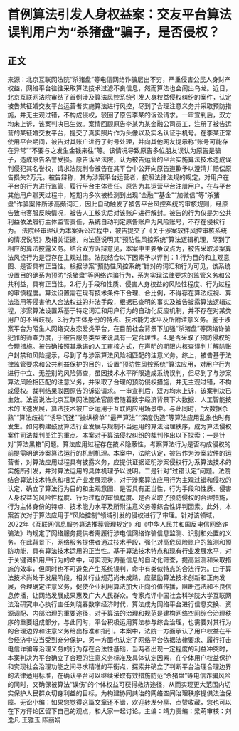 # 首例算法引发人身权益案：交友平台算法误判用户为“杀猪盘”骗子，是否侵权？
## 正文
来源：北京互联网法院“杀猪盘”等电信网络诈骗层出不穷，严重侵害公民人身财产权益，网络平台往往采取算法技术过滤不良信息，然而算法也会闹出乌龙。近日，北京互联网法院审结了首例涉及算法风控系统引发人身权益侵权纠纷的案件，认定被告某征婚交友平台运营者实施算法进行风控，尽到了合理注意义务并采取预防措施，并无主观过错，不构成侵权，驳回了原告李某的诉讼请求。一审宣判后，双方均未上诉，该案判决已生效。案情回顾原告李某为某金融公司员工，注册了被告运营的某征婚交友平台，提交了真实照片作为头像以及实名认证手机号。在李某正常使用平台期间，被告对其账户进行了封号处理，并向其他网友提示称“账号可能存在异常”“不要与之发生金钱来往”等。该情况导致原告多位朋友误认为原告是骗子，造成原告名誉受损。原告诉至法院，认为被告运营的平台实施算法技术造成误判侵犯其名誉权，请求法院判令被告在其平台中公开向原告道歉予以澄清并赔偿原告损失2万元。被告辩称，其为涉案平台运营者，按照法律法规的规定，对用户在平台的行为进行监管，履行平台主体责任。原告为其运营平台注册用户，在与平台其他用户聊天过程中，短期内多次被检测到出现“金融”“基金”“加微信”等“杀猪盘”诈骗案件所涉高频词汇，因此自动触发了被告平台风控系统的审核规则，经原告致电客服反映情况，被告人工核实后对该账户进行解封。被告的行为仅是为公共利益依法履行主体监管责任，系统自动判定原告账户为风险账号，不存在侵权行为。 法院经审理认为本案诉讼过程中，被告提交了《关于涉案软件风控审核系统的情况说明》及相关证据，向法庭说明其“预防性风控系统”算法逻辑机理，尽到了相应的算法披露义务。结合双方诉辩意见，本案中主要争议点为，被告采取涉案算法风控行为是否存在主观过错。法院结合以下因素予以评判：1.行为目的和主观意图、是否具有正当性。根据涉案“预防性风控系统”针对的词汇和行为可见，该系统设置目的确系为预防“杀猪盘”等网络诈骗行为，系为实现法律要求的监管义务和公共利益，具有正当性。2.行为手段和性质、侵害人身权益的风险性程度、行为过程的审慎程度。算法设置需在现有技术条件下合理、合比例，不得存在算法歧视、算法滥用等侵害他人合法权益的非法手段，根据已查明的事实及被告披露算法逻辑过程，涉案算法设置系基于特定词汇和用户行为的自动化反应机制，并不存在对某类用户的不当歧视。3.行为主体身份的特点、技术能力水平及所附注意义务。鉴于涉案平台为陌生人网络交友恋爱类平台，在目前社会背景下加强“杀猪盘”等网络诈骗犯罪的筛查力度，于被告服务类型来说具有一定合理性。4.是否采取了预防侵权的合理措施。被告确按照其承诺的人工审核方式，在声明的期限内核查误判并解除账户封禁和风险提示，尽到了与涉案算法风险相匹配的注意义务。综上，被告基于法律监管要求和公共利益保护的目的，设置“预防性风控系统”算法应用，对用户行为进行中立、无差别的风险筛查，虽因技术水平所限造成系统误判，但尽到了与涉案算法风险相匹配的注意义务，并采取了合理的预防侵权措施，并无主观过错，不构成侵权。裁判结果驳回原告的诉讼请求。一审宣判后，双方均未上诉，该案判决已生效。法官说法北京互联网法院法官颜君随着数字经济背景下大数据、人工智能技术的飞速发展，算法技术被广泛运用于互联网应用场景中。与此同时，“大数据杀熟”“算法歧视”“诱导沉迷”“操纵榜单”“最严算法”“深度伪造”等算法应用乱象也时有发生。如何构建鼓励算法行业发展与规制不当运用的算法治理秩序，成为算法侵权案件司法裁判关注的重点。本案对于算法侵权纠纷的裁判作出以下探索：一是针对“算法黑箱”问题。算法应用过程存在技术隐蔽性，考察算法行为是否构成侵权的前提需明确涉案算法运行的机制机理。本案中，法院认定，被告作为涉案软件的运营者，对算法应用过程具有披露义务，应提供证据证明涉案侵权行为系算法技术的实施所引发，并对算法运用的具体机理予以说明。二是针对“过错认定”问题。法院结合算法技术特点和相关产业发展现状，对于涉案算法应用行为主观过错和侵权的认定，确立了算法行为目的和主观意图、是否具有正当性，行为手段和性质、侵害人身权益的风险性程度、行为过程的审慎程度、是否采取了预防侵权的合理措施，行为主体身份的特点、技术能力水平及所附注意义务等综合性评判因素。此外，本案首次对于算法应用于“风险控制”领域引发的侵权进行了审理。针对该领域，2022年《互联网信息服务算法推荐管理规定》和《中华人民共和国反电信网络诈骗法》均规定了网络服务提供者需履行涉电信网络诈骗信息监测、识别和处置的义务。在此背景下，网络服务提供者通过技术手段，强化对高危风险账户的监测和预防功能，具有算法技术运用的正当性。基于算法技术特点和现有行业发展水平，对于关键词和用户行为的命中，可实现对海量信息的自动化筛查，提高监测和采取措施的效率，但同时也不可避免产生系统误判，命中有类似特点的合法行为。由于算法技术尚处于发展阶段，相关行业规范尚未成熟，应鼓励算法技术创新和正向发展，合理确定注意义务，促使企业利用算法加大正向价值传播，阻断违法和不良信息传播，让网络发展成果惠及广大人民群众。专家点评中国社会科学院大学互联网法治研究中心执行主任刘晓春数字经济时代，算法成为网络平台进行信息交换、资源调配、内部治理的重要途径，对于算法的治理和规范是建构网络空间综合治理秩序的重要组成部分，与此同时，平台积极运用算法参与综合治理，也需要对其行为的合理边界和注意义务给出标准和指引。本案中，法院一方面承认了用户权益在平台经济中应当受到充分保护，另一方面也认定了网络平台依据法律要求、履行打击电信诈骗等治理义务的行为存在合法性基础，当两者出现一定程度的利益冲突时，本案判决为平台确立了合理的注意义务标准及具体认定因素，在个体用户权益保护和实现社会治理功能之间寻求精准的平衡点，探索并确立了判断平台治理合理边界的法律适用标准，在确认平台可以继续采取有效措施防范“杀猪盘”等电信诈骗风险的同时，又确保被算法“误伤”的个体权益可获得救济途径，从而实现更大范围内切实保护人民群众切身利益的目标，为构建协同共治的网络空间治理秩序提供法治保障。无讼小编：如果您觉得这篇文章还不错，欢迎转发分享、点赞收藏，您也可以在下方评论区留下自己的观点，和大家一起讨论。主编：靖力责编：梁萌审核：刘逸凡 王雅玉 陈丽娟